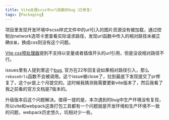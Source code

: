 ```yaml
---
title: Vite处理scss中url函数的bug（已修复）
tags: [Packaging]
---
```

项目里发现开发环境中scss样式文件中的url引入的图片资源没有被加载，通过控制台network选项卡里查看实际请求路径，发现url函数中传入的相对路径未被正确`变基`，换成css则没有这个问题。

[Vite css预处理器](https://cn.vite.dev/guide/features#css-pre-processors)提到不支持以变量或者插值开头的url引用，但是没说相对路径不行。

issues里有人提到里这个[bug](https://github.com/vitejs/vite/issues/11012), 官方在22年回复说如果相对路径引入，那么`rebaseUrls`函数不会被调用。这个issue被close了，拉到最底下发现提交了pr修复了，这个pr是上个月提交的。这时候我猜测我需要更新vite版本了，然后我看了我之前看的官方文档是7版本的。

升级版本后这个问题解决。值得一提的是，本次遇到的bug中生产环境没有复现，所以vite和webpack这类打包工具都有一个问题就是开发环境和生产环境不一致的问题，webpack历史悠久，坑相对少一些。